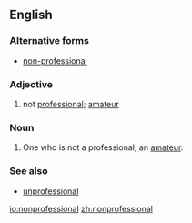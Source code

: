 ==English==

===Alternative forms===
* [[non-professional]]

===Adjective===
{{en-adj|-}}

# not [[professional]]; [[amateur]]

===Noun===
{{en-noun}}

# One who is not a professional; an [[amateur]].

===See also===
* [[unprofessional]]

[[io:nonprofessional]]
[[zh:nonprofessional]]